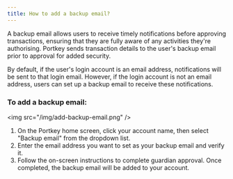 ```yaml
---
title: How to add a backup email?
---
```


A backup email allows users to receive timely notifications before approving transactions, ensuring that they are fully aware of any activities they're authorising. Portkey sends transaction details to the user's backup email prior to approval for added security.

By default, if the user's login account is an email address, notifications will be sent to that login email. However, if the login account is not an email address, users can set up a backup email to receive these notifications.

### To add a backup email:

\<img src="/img/add-backup-email.png" />

1. On the Portkey home screen, click your account name, then select "Backup email" from the dropdown list.
2. Enter the email address you want to set as your backup email and verify it.
3. Follow the on-screen instructions to complete guardian approval. Once completed, the backup email will be added to your account.
